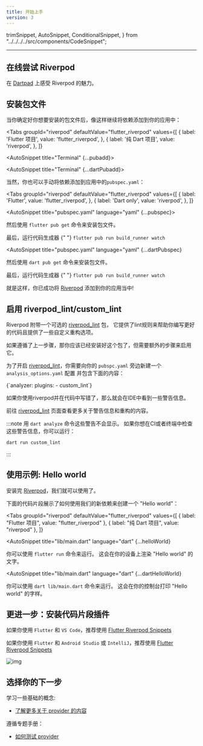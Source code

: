 ```yaml
---
title: 开始上手
version: 3
---
```


  trimSnippet,
  AutoSnippet,
  ConditionalSnippet,
} from "../../../../src/components/CodeSnippet";

---

## 在线尝试 Riverpod

在 [Dartpad](https://dartpad.dev/?null_safety=true&id=ef06ab3ce0b822e6cc5db0575248e6e2) 上感受 Riverpod 的魅力。

## 安装包文件

当你确定好你想要安装的包文件后，像这样继续将依赖添加到你的应用中：

<Tabs
  groupId="riverpod"
  defaultValue="flutter_riverpod"
  values={[
    { label: 'Flutter 项目', value: 'flutter_riverpod', },
    { label: '纯 Dart 项目', value: 'riverpod', },
  ]}
>
<TabItem value="flutter_riverpod">

  <AutoSnippet title="Terminal" {...pubadd}></AutoSnippet>

</TabItem>

<TabItem value="riverpod">

<AutoSnippet title="Terminal" {...dartPubadd}></AutoSnippet>

</TabItem>

</Tabs>

当然，你也可以手动将依赖添加到应用中的`pubspec.yaml`：

<Tabs
  groupId="riverpod"
  defaultValue="flutter_riverpod"
  values={[
    { label: 'Flutter', value: 'flutter_riverpod', },
    { label: 'Dart only', value: 'riverpod', },
  ]}
>
<TabItem value="flutter_riverpod">

<AutoSnippet title="pubspec.yaml" language="yaml" {...pubspec}></AutoSnippet>

然后使用 `flutter pub get` 命令来安装包文件。

<ConditionalSnippet codegen={true}>
  最后，运行代码生成器 {" "}
  <code>flutter pub run build_runner watch</code>
</ConditionalSnippet>

</TabItem>
<TabItem value="riverpod">

<AutoSnippet
  title="pubspec.yaml"
  language="yaml"
  {...dartPubspec}
></AutoSnippet>

然后使用 `dart pub get` 命令来安装包文件。

<ConditionalSnippet codegen={true}>
  最后，运行代码生成器 {" "}
  <code>flutter pub run build_runner watch</code>
</ConditionalSnippet>

</TabItem>
</Tabs>

就是这样，你已成功将 [Riverpod] 添加到你的应用当中!

## 启用 riverpod_lint/custom_lint

Riverpod 附带一个可选的 [riverpod_lint] 包，
它提供了lint规则来帮助你编写更好的代码且提供了一些自定义重构选项。

如果遵循了上一步骤，那你应该已经安装好这个包了，但需要额外的步骤来启用它。

为了开启 [riverpod_lint]，你需要向你的 `pubspc.yaml` 旁边新建一个 `analysis_options.yaml` 配置
并包含下面的内容：

<CodeBlock language="yaml" title="analysis_options.yaml">
  {`analyzer:
  plugins:
    - custom_lint`}
</CodeBlock>

如果你使用riverpod并在代码中写错了，那么就会在IDE中看到一些警告信息。

前往 [riverpod_lint] 页面查看更多关于警告信息和重构的内容。

:::note
用 `dart analyze` 命令这些警告不会显示。
如果你想在CI或者终端中检查这些警告信息，你可以运行：

```sh
dart run custom_lint
```

:::

## 使用示例: Hello world

安装完 [Riverpod]，我们就可以使用了。

下面的代码片段展示了如何使用我们的新依赖来创建一个 "Hello world"：


<Tabs
  groupId="riverpod"
  defaultValue="flutter_riverpod"
  values={[
    { label: "Flutter 项目", value: "flutter_riverpod" },
    { label: "纯 Dart 项目", value: "riverpod" },
  ]}
>
<TabItem value="flutter_riverpod">

<AutoSnippet
  title="lib/main.dart"
  language="dart"
  {...helloWorld}
></AutoSnippet>

你可以使用 `flutter run` 命令来运行。
这会在你的设备上渲染 "Hello world" 的文字。

</TabItem>
<TabItem value="riverpod">

<AutoSnippet
  title="lib/main.dart"
  language="dart"
  {...dartHelloWorld}
></AutoSnippet>

你可以使用 `dart lib/main.dart` 命令来运行。
这会在你的控制台打印 "Hello world" 的字样。

</TabItem>
</Tabs>

## 更进一步：安装代码片段插件

如果你使用 `Flutter` 和 `VS Code`，推荐使用 [Flutter Riverpod Snippets](https://marketplace.visualstudio.com/items?itemName=robert-brunhage.flutter-riverpod-snippets)

如果你使用 `Flutter` 和 `Android Studio` 或 `IntelliJ`，推荐使用 [Flutter Riverpod Snippets](https://plugins.jetbrains.com/plugin/14641-flutter-riverpod-snippets)

![img](/img/snippets/greetingProvider.gif)

## 选择你的下一步

学习一些基础的概念:

- [了解更多关于 provider 的内容](/docs/concepts/providers)

遵循专题手册：

- [如何测试 provider](/docs/cookbooks/testing)

[riverpod]: https://github.com/rrousselgit/riverpod
[hooks_riverpod]: https://pub.dev/packages/hooks_riverpod
[flutter_riverpod]: https://pub.dev/packages/flutter_riverpod
[flutter_hooks]: https://github.com/rrousselGit/flutter_hooks
[riverpod_lint]: https://pub.dev/packages/riverpod_lint

